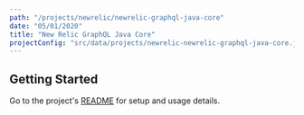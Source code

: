 ```yaml
---
path: "/projects/newrelic/newrelic-graphql-java-core"
date: "05/01/2020"
title: "New Relic GraphQL Java Core"
projectConfig: "src/data/projects/newrelic-newrelic-graphql-java-core.json"
---
```


## Getting Started

Go to the project's [README](https://github.com/newrelic/newrelic-graphql-java-core#readme) for setup and usage details.






